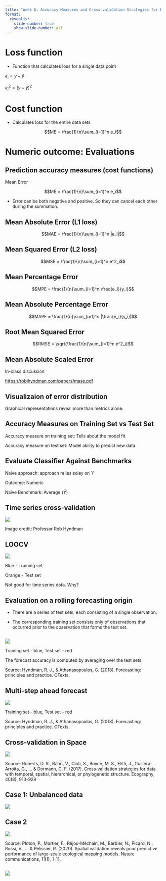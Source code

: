 ```yaml
---
title: "Week 8: Accuracy Measures and Cross-validation Strategies for Data with Temporal and/ or Spatial Structures"
format:
  revealjs:
    slide-number: true
    show-slide-number: all 
---
```


# Loss function

- Function that calculates loss for a single data point

$e_i = y - \hat{y}$

$e_i^2 = (y - \hat{y})^2$

# Cost function

- Calculates loss for the entire data sets 

$$ME = \frac{1}{n}\sum_{i=1}^n e_i$$

# Numeric outcome: Evaluations

## Prediction accuracy measures (cost functions)

Mean Error

$$ME = \frac{1}{n}\sum_{i=1}^n e_i$$


- Error can be both negative and positive. So they can cancel each other during the summation.

## Mean Absolute Error (L1 loss)

$$MAE = \frac{1}{n}\sum_{i=1}^n |e_i|$$

##  Mean Squared Error (L2 loss)

$$MSE = \frac{1}{n}\sum_{i=1}^n e^2_i$$


## Mean Percentage Error

$$MPE = \frac{1}{n}\sum_{i=1}^n \frac{e_i}{y_i}$$


## Mean Absolute Percentage Error

$$MAPE = \frac{1}{n}\sum_{i=1}^n |\frac{e_i}{y_i}|$$




## Root Mean Squared Error

$$RMSE = \sqrt{\frac{1}{n}\sum_{i=1}^n e^2_i}$$

## Mean Absolute Scaled Error

In-class discussion

[https://robjhyndman.com/papers/mase.pdf](https://robjhyndman.com/papers/mase.pdf){preview-link="true"}


## Visualizaion of error distribution

Graphical representations reveal more than metrics alone.

## Accuracy Measures on Training Set vs Test Set

Accuracy measure on training set: Tells about the model fit


Accuracy measure on test set: Model ability to predict new data



## Evaluate Classifier Against Benchmarks

Naive approach: approach relies soley on $Y$

Outcome: Numeric

Naive  Benchmark:  Average ($\bar{Y}$)

## Time series cross-validation


![](crossvalidation.png)

Image credit: Professor Rob Hyndman

## LOOCV

![](loocv.png)

Blue - Training set

Orange - Test set

Not good for time series data. Why?


## Evaluation on a rolling forecasting origin

- There are a series of test sets, each consisting of a single observation.

- The corresponding training set consists only of observations that occurred prior to the observation that forms the test set.

##


![](cv1.svg)

Training set - blue, Test set - red

The forecast accuracy is computed by averaging over the test sets. 

Source: Hyndman, R. J., & Athanasopoulos, G. (2018). Forecasting: principles and practice. OTexts.

## Multi-step ahead forecast


![](cv4.svg)

Training set - blue, Test set - red



Source: Hyndman, R. J., & Athanasopoulos, G. (2018). Forecasting: principles and practice. OTexts.

## Cross-validation in Space

![](space_cv.png)

Source: Roberts, D. R., Bahn, V., Ciuti, S., Boyce, M. S., Elith, J., Guillera‐Arroita, G., ... & Dormann, C. F. (2017). Cross‐validation strategies for data with temporal, spatial, hierarchical, or phylogenetic structure. Ecography, 40(8), 913-929

## Case 1: Unbalanced data

![](space_cv.png)

## Case 2

![](scv.png)

Source: Ploton, P., Mortier, F., Réjou-Méchain, M., Barbier, N., Picard, N., Rossi, V., ... & Pélissier, R. (2020). Spatial validation reveals poor predictive performance of large-scale ecological mapping models. Nature communications, 11(1), 1-11.

##

![](scv.png)
